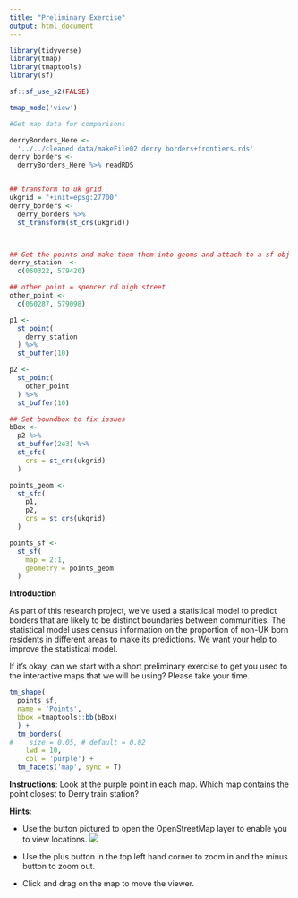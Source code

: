 ```yaml
---
title: "Preliminary Exercise"
output: html_document
---
```

```r

library(tidyverse)
library(tmap)
library(tmaptools)
library(sf)

sf::sf_use_s2(FALSE)

tmap_mode('view')
```

```r
#Get map data for comparisons

derryBorders_Here <-
  '../../cleaned data/makeFile02 derry borders+frontiers.rds'
derry_borders <-
  derryBorders_Here %>% readRDS


## transform to uk grid
ukgrid = "+init=epsg:27700"
derry_borders <-
  derry_borders %>%
  st_transform(st_crs(ukgrid))



## Get the points and make them them into geoms and attach to a sf obj
derry_station  <- 
  c(060322, 579420)

## other point = spencer rd high street
other_point <- 
  c(060287, 579098)

p1 <-
  st_point(
    derry_station
  ) %>% 
  st_buffer(10)

p2 <-
  st_point(
    other_point
  ) %>% 
  st_buffer(10)

## Set boundbox to fix issues
bBox <- 
  p2 %>%
  st_buffer(2e3) %>%
  st_sfc(
    crs = st_crs(ukgrid)
  )

points_geom <-
  st_sfc(
    p1,
    p2,
    crs = st_crs(ukgrid)
  )

points_sf <-
  st_sf(
    map = 2:1,
    geometry = points_geom
  )


```


**Introduction**

As part of this research project, we've used a statistical model to predict borders that are likely to be distinct boundaries between communities. The statistical model uses census information on the proportion of non-UK born residents in different areas to make its predictions. We want your help to improve the statistical model.

If it's okay, can we start with a short preliminary exercise to get you used to the interactive maps that we will be using? Please take your time.

``` r

tm_shape(
  points_sf,
  name = 'Points',
  bbox =tmaptools::bb(bBox)
  ) +
  tm_borders(
#    size = 0.05, # default = 0.02
    lwd = 10,
    col = 'purple') +
  tm_facets('map', sync = T) 


```

**Instructions**: Look at the purple point in each map. Which map contains the point closest to Derry train station?

**Hints**:

- Use the button pictured to open the OpenStreetMap layer to enable you to view locations.
![](images/layers-picture.png)

- Use the plus button in the top left hand corner to zoom in and the minus button to zoom out.

- Click and drag on the map to move the viewer.
